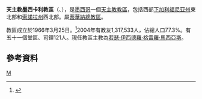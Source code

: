 {{Infobox Roman Catholic diocese
|name=墨西卡利
|jurisdiction=教區
|latin = Dioecesis Mexicalensis
|image =CdrlSraGdpeMexicali.JPG
|caption =瓜達盧佩聖母主教座堂
|location = [[墨西哥|墨西哥]]
|territory = [[下加利福尼亚州|下加利福尼亚州]]東北部和<br>[[索諾拉州|索諾拉州]]西北部
|population = 1,317,533
|rite = [[罗马礼|罗马礼]]
|patron = 
|province = 蒂華納
|established = 1966年
|cathedral =  [[瓜達盧佩聖母主教座堂_(墨西卡利)|瓜達盧佩聖母主教座堂]] 
|co-cathedral =
|leadership = 主教
|website =http://www.diocesismexicali.com/
|patriarch= 
|metropolitan = 
|ordinary = 若瑟·伊西德羅·格雷羅·馬西亞斯
|coadjutor archbishop =
|coadjutor bishop =
|auxiliary =
|emeritus =
}}
'''天主教墨西卡利教區'''（{{lang-la|Dioecesis Mexicalensis}}、{{lang-es|Diócesis de Mexicali}}），是[[墨西哥|墨西哥]]一個[[天主教|天主教]][[教區|教區]]，包括西部[[下加利福尼亚州|下加利福尼亚州]]東北部和[[索諾拉州|索諾拉州]]西北部。屬[[天主教蒂華納總教區|蒂華納總教區]]。

教區成立於1966年3月25日。<ref>{{Cite web |url=http://www.vatican.va/holy_father/paul_vi/apost_constitutions/documents/hf_p-vi_apc_19660325_mexicalensis_lt.html |title=升為教區的宗座憲令 |access-date=2013-05-14 |archive-date=2014-02-03 |archive-url=https://web.archive.org/web/20140203134855/http://www.vatican.va/holy_father/paul_vi/apost_constitutions/documents/hf_p-vi_apc_19660325_mexicalensis_lt.html |dead-url=no }}</ref>2004年有教友1,317,533人，佔總人口77.3%。有五十一個堂區、司鐸121人。現任教區主教為[[若瑟·伊西德羅·格雷羅·馬西亞斯|若瑟·伊西德羅·格雷羅·馬西亞斯]]。

==參考資料==
{{reflist}}
{{墨西哥天主教教區}}
[[Category:墨西哥天主教教區|M]]
{{Catholicism-stub}}